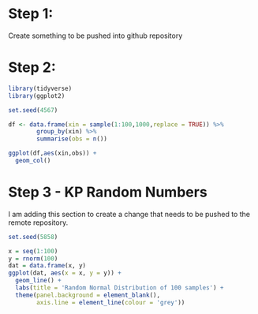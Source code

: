 # Step 1:

Create something to be pushed into github repository

# Step 2:

```R

library(tidyverse)
library(ggplot2)

set.seed(4567)

df <- data.frame(xin = sample(1:100,1000,replace = TRUE)) %>%
        group_by(xin) %>%
        summarise(obs = n())

ggplot(df,aes(xin,obs)) +
  geom_col()

```

# Step 3 - KP Random Numbers

I am adding this section to create a change that needs to be pushed to the remote repository. 

```r

set.seed(5858)

x = seq(1:100) 
y = rnorm(100) 
dat = data.frame(x, y) 
ggplot(dat, aes(x = x, y = y)) + 
  geom_line() +
  labs(title = 'Random Normal Distribution of 100 samples') +
  theme(panel.background = element_blank(),
        axis.line = element_line(colour = 'grey'))
```